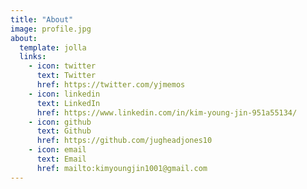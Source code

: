 ```yaml
---
title: "About"
image: profile.jpg
about:
  template: jolla
  links:
    - icon: twitter
      text: Twitter
      href: https://twitter.com/yjmemos
    - icon: linkedin
      text: LinkedIn
      href: https://www.linkedin.com/in/kim-young-jin-951a55134/
    - icon: github
      text: Github
      href: https://github.com/jugheadjones10
    - icon: email
      text: Email
      href: mailto:kimyoungjin1001@gmail.com
---
```

